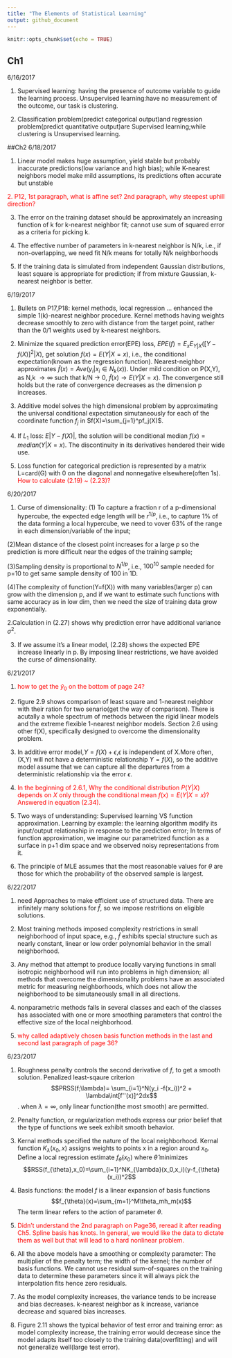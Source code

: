 ```yaml
---
title: "The Elements of Statistical Learning"
output: github_document
---
```


```r
knitr::opts_chunk$set(echo = TRUE)
```

## Ch1 
6/16/2017

1. Supervised learning: having the presence of outcome variable to guide the learning process. Unsupervised learning:have no measurement of the outcome, our task is clustering.

2. Classification problem(predict categorical output)and regression problem(predict quantitative output)are Supervised learning;while clustering is Unsupervised learning.

##Ch2
6/18/2017

1. Linear model  makes huge assumption, yield stable but probably inaccurate predictions(low variance and high bias); while K-nearest neighbors model make mild assumptions, its predictions often accurate but unstable

<span style="color:red">
2. P12,  1st paragraph, what is affine set? 	2nd paragraph, why steepest uphill direction?
</span>

3. The error on the training dataset should be approximately an increasing function of k for k-nearest neighbor fit; cannot use sum of squared error as a criteria for picking k.

4. The effective number of parameters in k-nearest neighbor is N/k, i.e., if non-overlapping, we need fit N/k means for totally N/k neighborhoods

5. If the training data is simulated from independent Gaussian distributions, least square is appropriate for prediction; if from mixture Gaussian, k-nearest neighbor is better.

6/19/2017

1. Bullets on P17,P18: kernel methods, local regression ... enhanced the simple 1(k)-nearest neighbor procedure. Kernel methods having weights decrease smoothly to zero with distance from the target point, rather than the 0/1 weights used by k-nearest neighbors.

2. Minimize the squared prediction error(EPE) loss, $EPE(f)= E_xE_{Y|X}([Y-f(X)]^2|X)$, get solution $f(x)= E(Y|X=x)$, i.e., the conditional expectation(known as the regression function). Nearest-neighbor approximates $\hat{f}(x)=Ave(y_i|x_i \in N_k(x))$. Under mild condition on P(X,Y), as N,k $\rightarrow \infty$ such that k/N $\rightarrow$ 0, $\hat{f}(x) \rightarrow E(Y|X=x)$. The convergence still holds but the rate of convergence decreases as the dimension p increases.

3. Additive model solves the high dimensional problem by approximating the universal conditional expectation simutaneously for each of the coordinate function $f_j$ in $f(X)=\sum_{j=1}^pf_j(X)$.

4. If $L_1$ loss: $E|Y-f(X)|$, the solution will be conditional median $f(x)= median(Y|X=x)$. The discontinuity in its derivatives hendered their wide use.

5. Loss function for categorical prediction is represented by a matrix L=card(G) with 0 on the diagonal and nonnegative elsewhere(often 1s).
<span style="color:red">
How to calculate (2.19) ~ (2.23)?
</span>

6/20/2017

1. Curse of dimensionality: (1) To capture a fraction r of a p-dimensional hypercube,  the expected edge length will be $r^{1/p}$, i.e., to capture 1% of the data forming a local hypercube, we need to vover 63% of the range in each dimension/variable of the input; 

(2)Mean distance of the closest point increases for a large $p$ so the prediction is more difficult near the edges of the training sample;

(3)Sampling density is proportional to $N^{1/p}$, i.e., $100^10$ sample needed for p=10 to get same sample density of 100 in 1D.

(4)The complexity of function(Y=f(X)) with many variables(larger p) can grow with the dimension p, and if we want to estimate such functions with same accuracy as in low dim, then we need the size of training data grow exponentially.

2.Calculation in (2.27) shows why prediction error have additional variance $\sigma^2$.

3. If we assume it's a linear model, (2.28) shows the expected EPE increase linearly in p. By imposing linear restrictions, we have avoided the curse of dimensionality.

6/21/2017

1. <span style="color:red">
how to get the $\hat{y}_0$ on the bottom of page 24?
</span>

2. figure 2.9 shows comparison of least square and 1-nearest neighbor with their ration for two senario(get the way of comparison). There is acutally a whole spectrum of methods between the rigid linear models and the extreme flexible 1-nearest neighbor models. Section 2.6 using other f(X), specifically designed to overcome the dimensionality problem.

3. In additive error model,$Y=f(X)+\epsilon$,$\epsilon$ is independent of X.More often, (X,Y) will not have a deterministic relationship $Y=f(X)$, so the additive model assume that we can capture all the departures from a deterministic relationship via the error $\epsilon$.

4. <span style="color:red">
In the beginning of 2.6.1, Why the conditional distribution  $P(Y|X)$ depends on $X$ only through the conditional mean $f(x)=E(Y|X=x)$? Answered in equation (2.34).
</span>

5. Two ways of understanding: Supervised learning VS function approximation. Learning by example: the learning algorithm modify its input/output relationship in response to the prediction error; In terms of function approximation, we imagine our parametrized function as a surface in p+1 dim space and we observed noisy representations from it.

6. The principle of MLE assumes that the most reasonable values for $\theta$ are those for which the probability of the observed sample is largest.

6/22/2017

1. need Approaches to make efficient use of structured data. There are infinitely many solutions for $\hat{f}$, so we impose restritions on eligible solutions.

2. Most training methods imposed complexity restrictions in small neighborhood of input space, e.g., $\hat{f}$ exhibits special structure such as nearly constant, linear or low order polynomial behavior in the small neighborhood.

3. Any method that attempt to produce locally varying functions in small isotropic neighborhood will run into problems in high dimension; all methods that overcome the dimensionality problems have an associated metric for measuring neighborhoods, which does not allow the neighborhood to be simutaneously small in all directions.

4. nonparametric methods falls in several classes and each of the classes has associated with one or more smoothing parameters that control the effective size of the local neighborhood.

5. <span style="color:red">
why called adaptively chosen basis function methods in the last and second last paragraph of page 36?
</span>

6/23/2017

1. Roughness penalty controls the second derivative of $f$, to get a smooth solution. Penalized least-sqaure criterion $$PRSS(f;\lambda)= \sum_{i=1}^N(y_i -f(x_i))^2 + \lambda\int[f''(x)]^2dx$$. when $\lambda=\infty$, only linear function(the most smooth) are permitted. 

2. Penalty function, or regularization methods express our prior belief that the type of functions we seek exhibit smooth behavior.

3. Kernal methods specified the nature of the local neighborhood. Kernal function $K_{\lambda}(x_0,x)$ assigns weights to points x in a region around $x_0$. Define a local regression estimate $f_{\hat{\theta}}(x_0)$ where $\hat{\theta}$ minimizes $$RSS(f_{\theta},x_0)=\sum_{i=1}^NK_{\lambda}(x_0,x_i)(y-f_{\theta}(x_i))^2$$

4. Basis functions: the model $f$ is a linear expansion of basis functions $$f_{\theta}(x)=\sum_{m=1}^M\theta_mh_m(x)$$
The term linear refers to the action of parameter $\theta$.

5.  <span style="color:red"> 
Didn't understand the 2nd paragraph on Page36, reread it after reading Ch5. Spline basis has knots. In general, we would like the data to dictate them as well but that will lead to a hard nonlinear problem.
</span>

6. All the above models have a smoothing or complexity parameter: The multiplier of the penalty term; the width of the kernel; the number of basis functions. We cannot use residual sum-of-squares on the training data to determine these parameters since it will always pick the interpolation fits hence zero residuals.

7. As the model complexity increases, the variance tends to be increase and bias decreases. k-nearest neighbor as k increase, variance decrease and squared bias increases.

8. Figure 2.11 shows the typical behavior of test error and training error: as model complexity increase, the training error would decrease since the model adapts itself too closely to the training data(overfitting) and will not generalize well(large test error).
